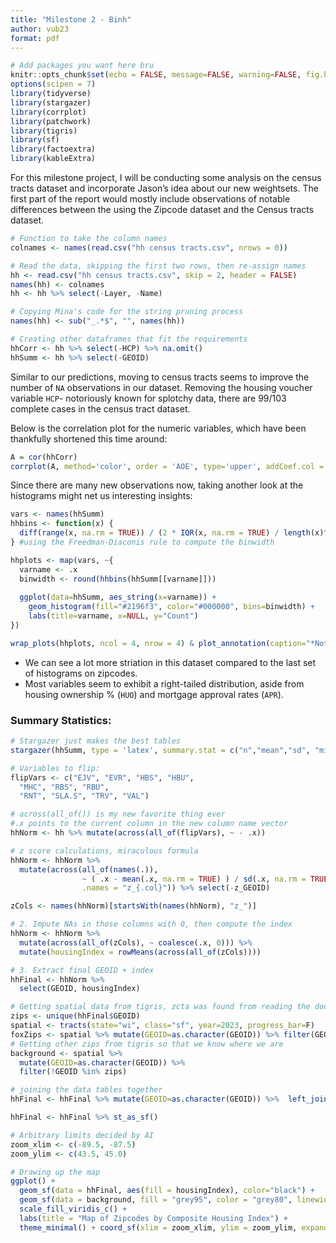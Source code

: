```yaml
---
title: "Milestone 2 - Binh"
author: vub23
format: pdf
---
```


```r
# Add packages you want here bru
knitr::opts_chunk$set(echo = FALSE, message=FALSE, warning=FALSE, fig.height = 10)
options(scipen = 7)
library(tidyverse)
library(stargazer)
library(corrplot)
library(patchwork)
library(tigris)
library(sf)
library(factoextra)
library(kableExtra)
```

For this milestone project, I will be conducting some analysis on the census tracts dataset and incorporate Jason's idea about our new weightsets. The first part of the report would mostly include observations of notable differences between the using the Zipcode dataset and the Census tracts dataset.

```r
# Function to take the column names
colnames <- names(read.csv("hh census tracts.csv", nrows = 0))

# Read the data, skipping the first two rows, then re-assign names
hh <- read.csv("hh census tracts.csv", skip = 2, header = FALSE)
names(hh) <- colnames
hh <- hh %>% select(-Layer, -Name)

# Copying Mina's code for the string pruning process
names(hh) <- sub("_.*$", "", names(hh))

# Creating other dataframes that fit the requirements
hhCorr <- hh %>% select(-HCP) %>% na.omit()
hhSumm <- hh %>% select(-GEOID)
```

Similar to our predictions, moving to census tracts seems to improve the number of `NA` observations in our dataset. Removing the housing voucher variable `HCP`- notoriously known for splotchy data, there are 99/103 complete cases in the census tract dataset.

Below is the correlation plot for the numeric variables, which have been thankfully shortened this time around:

```r
A = cor(hhCorr)
corrplot(A, method='color', order = 'AOE', type='upper', addCoef.col = 'black')
```

Since there are many new observations now, taking another look at the histograms might net us interesting insights:

```r
vars <- names(hhSumm)
hhbins <- function(x) {
  diff(range(x, na.rm = TRUE)) / (2 * IQR(x, na.rm = TRUE) / length(x)^(1/3))
} #using the Freedman-Diaconis rule to compute the binwidth

hhplots <- map(vars, ~{
  varname <- .x
  binwidth <- round(hhbins(hhSumm[[varname]]))
  
  ggplot(data=hhSumm, aes_string(x=varname)) + 
    geom_histogram(fill="#2196f3", color="#000000", bins=binwidth) + 
    labs(title=varname, x=NULL, y="Count")
})

wrap_plots(hhplots, ncol = 4, nrow = 4) & plot_annotation(caption="*Note: histogram binwidth was decided using the Freedman-Diaconis rule.")
```

-   We can see a lot more striation in this dataset compared to the last set of histograms on zipcodes.
-   Most variables seem to exhibit a right-tailed distribution, aside from housing ownership % (`HUO`) and mortgage approval rates (`APR`).

### Summary Statistics:

```r

# Stargazer just makes the best tables
stargazer(hhSumm, type = 'latex', summary.stat = c("n","mean","sd", "min", "median", "max"), notes.append=F, header=F)
```

```r
# Variables to flip:
flipVars <- c("EJV", "EVR", "HBS", "HBU",
  "MHC", "RBS", "RBU",
  "RNT", "SLA.S", "TRV", "VAL")

# across(all_of()) is my new favorite thing ever
#.x points to the current column in the new column name vector
hhNorm <- hh %>% mutate(across(all_of(flipVars), ~ - .x))

# z score calculations, miraculous formula
hhNorm <- hhNorm %>%
  mutate(across(all_of(names(.)),
                ~ ( .x - mean(.x, na.rm = TRUE) ) / sd(.x, na.rm = TRUE), 
                .names = "z_{.col}")) %>% select(-z_GEOID)
```


```r
zCols <- names(hhNorm)[startsWith(names(hhNorm), "z_")]

# 2. Impute NAs in those columns with 0, then compute the index
hhNorm <- hhNorm %>%
  mutate(across(all_of(zCols), ~ coalesce(.x, 0))) %>%
  mutate(housingIndex = rowMeans(across(all_of(zCols))))

# 3. Extract final GEOID + index
hhFinal <- hhNorm %>%
  select(GEOID, housingIndex)
```

```r

# Getting spatial data from tigris, zcta was found from reading the documentation
zips <- unique(hhFinal$GEOID)
spatial <- tracts(state="wi", class="sf", year=2023, progress_bar=F)
foxZips <- spatial %>% mutate(GEOID=as.character(GEOID)) %>% filter(GEOID %in% zips)
# Getting other zips from tigris so that we know where we are
background <- spatial %>%
  mutate(GEOID=as.character(GEOID)) %>%
  filter(!GEOID %in% zips)

# joining the data tables together
hhFinal <- hhFinal %>% mutate(GEOID=as.character(GEOID)) %>%  left_join(foxZips, by=c("GEOID"="GEOID"))

hhFinal <- hhFinal %>% st_as_sf()

# Arbitrary limits decided by AI
zoom_xlim <- c(-89.5, -87.5)
zoom_ylim <- c(43.5, 45.0)

# Drawing up the map
ggplot() +
  geom_sf(data = hhFinal, aes(fill = housingIndex), color="black") +
  geom_sf(data = background, fill = "grey95", color = "grey80", linewidth = 0.1) +
  scale_fill_viridis_c() + 
  labs(title = "Map of Zipcodes by Composite Housing Index") +
  theme_minimal() + coord_sf(xlim = zoom_xlim, ylim = zoom_ylim, expand = FALSE)
```



























